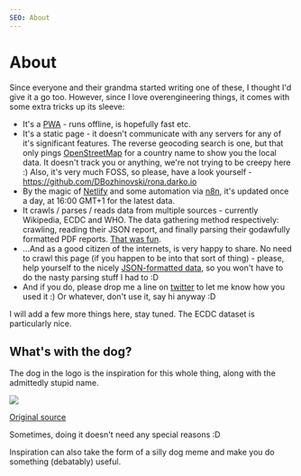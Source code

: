 ```yaml
---
SEO: About
---
```



<PostWrapper>

# About

Since everyone and their grandma started writing one of these, I thought I'd give
it a go too. However, since I love overengineering things, it comes with some extra
tricks up its sleeve:

* It's a [PWA](https://en.wikipedia.org/wiki/Progressive_web_application) - runs offline, is hopefully fast etc.
* It's a static page - it doesn't communicate with any servers for any of it's
significant features. The reverse geocoding search is one, but that only pings
[OpenStreetMap](https://nominatim.openstreetmap.org/reverse) for a country name to show you the local data. It doesn't track you 
or anything, we're not trying to be creepy here :) Also, it's very much FOSS, so please,
have a look yourself - https://github.com/DBozhinovski/rona.darko.io
* By the magic of [Netlify](https://www.netlify.com/) and some automation via [n8n](https://n8n.io/), it's updated once a day,
at 16:00 GMT+1 for the latest data.
* It crawls / parses / reads data from multiple sources - currently Wikipedia, ECDC
and WHO. The data gathering method respectively: crawling, reading their JSON report,
and finally parsing their godawfully formatted PDF reports. [That was fun](https://blog.darko.io/posts/rona-tracker/).
* ...And as a good citizen of the internets, is very happy to share. No need to crawl
this page (if you happen to be into that sort of thing) - please, help yourself to the
nicely [JSON-formatted data](/datasets), so you won't have to do the nasty parsing stuff
I had to :D
* And if you do, please drop me a line on [twitter](https://twitter.com/d_bozhinovski) to let me know how you used it :)
Or whatever, don't use it, say hi anyway :D

I will add a few more things here, stay tuned. The ECDC dataset is particularly nice.

## What's with the dog?

The dog in the logo is the inspiration for this whole thing, along with the admittedly
stupid name. 

<img src="/o2agat3gbin41.jpg"/>

[Original source](https://www.reddit.com/r/memes/comments/fkyiph/is_that_you_rona/)

Sometimes, doing it doesn't need any special reasons :D

Inspiration can also take the form of a silly dog meme and make you do something
(debatably) useful.

</PostWrapper>

